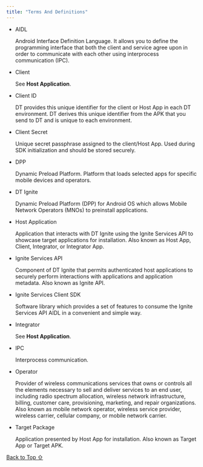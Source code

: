 ```yaml
---
title: "Terms And Definitions"
---
```


* AIDL

  Android Interface Definition Language. It allows you to define the programming interface that both the client and service agree upon in order to communicate with each other using interprocess communication (IPC).

* Client

  See **Host Application**.

* Client ID

  DT provides this unique identifier for the client or Host App in each DT environment. DT derives this unique identifier from the APK that you send to DT and is unique to each environment.

* Client Secret

  Unique secret passphrase assigned to the client/Host App. Used during SDK initialization and should be stored securely.

* DPP

  Dynamic Preload Platform. Platform that loads selected apps for specific mobile devices and operators.

* DT Ignite

  Dynamic Preload Platform (DPP) for Android OS which allows Mobile Network Operators (MNOs) to preinstall applications.

* Host Application

  Application that interacts with DT Ignite using the Ignite Services API to showcase target applications for installation. Also known as Host App, Client, Integrator, or Integrator App.

* Ignite Services API

  Component of DT Ignite that permits authenticated host applications to securely perform interactions with applications and application metadata. Also known as Ignite API.

* Ignite Services Client SDK

  Software library which provides a set of features to consume the Ignite Services API AIDL in a convenient and simple way.

* Integrator

  See **Host Application**.

* IPC

  Interprocess communication.

* Operator

  Provider of wireless communications services that owns or controls all the elements necessary to sell and deliver services to an end user, including radio spectrum allocation, wireless network infrastructure, billing, customer care, provisioning, marketing, and repair organizations. Also known as mobile network operator, wireless service provider, wireless carrier, cellular company, or mobile network carrier.

* Target Package

  Application presented by Host App for installation. Also known as Target App or Target APK.

[Back to Top ⇧](#top)
